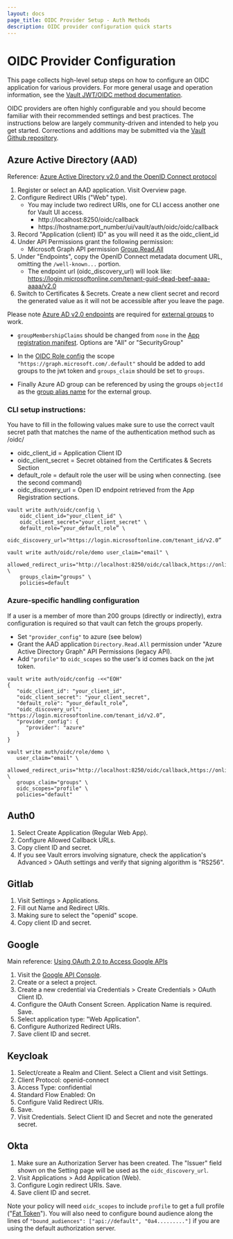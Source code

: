 ```yaml
---
layout: docs
page_title: OIDC Provider Setup - Auth Methods
description: OIDC provider configuration quick starts
---
```


# OIDC Provider Configuration

This page collects high-level setup steps on how to configure an OIDC
application for various providers. For more general usage and operation
information, see the [Vault JWT/OIDC method documentation](/docs/auth/jwt).

OIDC providers are often highly configurable and you should become familiar with
their recommended settings and best practices. The instructions below are
largely community-driven and intended to help you get started. Corrections
and additions may be submitted via the [Vault Github repository](https://github.com/hashicorp/vault).

## Azure Active Directory (AAD)

Reference: [Azure Active Directory v2.0 and the OpenID Connect protocol](https://docs.microsoft.com/en-us/azure/active-directory/develop/v2-protocols-oidc)

1. Register or select an AAD application. Visit Overview page.
1. Configure Redirect URIs ("Web" type).
   - You may include two redirect URIs, one for CLI access another one for Vault UI access.
     - http://localhost:8250/oidc/callback
     - https://hostname:port_number/ui/vault/auth/oidc/oidc/callback
1. Record "Application (client) ID" as you will need it as the oidc_client_id
1. Under API Permissions grant the following permission:
   - Microsoft Graph API permission [Group.Read.All](https://docs.microsoft.com/en-us/graph/permissions-reference#application-permissions-10)
1. Under "Endpoints", copy the OpenID Connect metadata document URL, omitting the `/well-known...` portion.
   - The endpoint url (oidc_discovery_url) will look like: https://login.microsoftonline.com/tenant-guid-dead-beef-aaaa-aaaa/v2.0
1. Switch to Certificates & Secrets. Create a new client secret and record the generated value as
   it will not be accessible after you leave the page.

Please note [Azure AD v2.0 endpoints](https://docs.microsoft.com/en-gb/azure/active-directory/develop/azure-ad-endpoint-comparison)
are required for [external groups](/docs/secrets/identity#external-vs-internal-groups) to work.

- `groupMembershipClaims` should be changed from `none` in the
  [App registration manifest](https://docs.microsoft.com/en-us/azure/active-directory/develop/reference-app-manifest).
  Options are "All" or "SecurityGroup"

- In the [OIDC Role config](/api/auth/jwt#create-role)
  the scope `"https://graph.microsoft.com/.default"` should be added to add groups
  to the jwt token and `groups_claim` should be set to `groups`.

- Finally Azure AD group can be referenced by using the groups `objectId` as the [group alias name](/api/secret/identity/group-alias) for the external group.

### CLI setup instructions:

You have to fill in the following values make sure to use the correct vault secret
path that matches the name of the authentication method such as /oidc/

- oidc_client_id = Application Client ID
- oidc_client_secret = Secret obtained from the Certificates & Secrets Section
- default_role = default role the user will be using when connecting. (see the second command)
- oidc_discovery_url = Open ID endpoint retrieved from the App Registration sections.

```
vault write auth/oidc/config \
    oidc_client_id="your_client_id" \
    oidc_client_secret="your_client_secret" \
    default_role=“your_default_role” \
    oidc_discovery_url="https://login.microsoftonline.com/tenant_id/v2.0”
```

```
vault write auth/oidc/role/demo user_claim="email" \
    allowed_redirect_uris="http://localhost:8250/oidc/callback,https://online_version_hostname:port_number/ui/vault/auth/oidc/oidc/callback"  \
    groups_claim="groups" \
    policies=default
```

### Azure-specific handling configuration

If a user is a member of more than 200 groups (directly or indirectly), extra configuration is required so that vault can fetch the groups properly.

- Set `"provider_config"` to azure (see below)
- Grant the AAD application `Directory.Read.All` permission under "Azure Active Directory Graph" API Permissions (legacy API).
- Add `"profile"` to `oidc_scopes` so the user's id comes back on the jwt token.

```
vault write auth/oidc/config -<<"EOH"
{
   "oidc_client_id": "your_client_id",
   "oidc_client_secret": "your_client_secret",
   "default_role": “your_default_role”,
   "oidc_discovery_url": "https://login.microsoftonline.com/tenant_id/v2.0”,
   "provider_config": {
      "provider": "azure"
   }
}
```

```
vault write auth/oidc/role/demo \
   user_claim="email" \
   allowed_redirect_uris="http://localhost:8250/oidc/callback,https://online_version_hostname:port_number/ui/vault/auth/oidc/oidc/callback"  \
   groups_claim="groups" \
   oidc_scopes="profile" \
   policies="default"
```

## Auth0

1. Select Create Application (Regular Web App).
1. Configure Allowed Callback URLs.
1. Copy client ID and secret.
1. If you see Vault errors involving signature, check the application's Advanced > OAuth settings
   and verify that signing algorithm is "RS256".

## Gitlab

1. Visit Settings > Applications.
1. Fill out Name and Redirect URIs.
1. Making sure to select the "openid" scope.
1. Copy client ID and secret.

## Google

Main reference: [Using OAuth 2.0 to Access Google APIs](https://developers.google.com/identity/protocols/OAuth2)

1. Visit the [Google API Console](https://console.developers.google.com).
1. Create or a select a project.
1. Create a new credential via Credentials > Create Credentials > OAuth Client ID.
1. Configure the OAuth Consent Screen. Application Name is required. Save.
1. Select application type: "Web Application".
1. Configure Authorized Redirect URIs.
1. Save client ID and secret.

## Keycloak

1. Select/create a Realm and Client. Select a Client and visit Settings.
1. Client Protocol: openid-connect
1. Access Type: confidential
1. Standard Flow Enabled: On
1. Configure Valid Redirect URIs.
1. Save.
1. Visit Credentials. Select Client ID and Secret and note the generated secret.

## Okta

1. Make sure an Authorization Server has been created. The "Issuer" field shown on the Setting page
   will be used as the `oidc_discovery_url`.
1. Visit Applications > Add Application (Web).
1. Configure Login redirect URIs. Save.
1. Save client ID and secret.

Note your policy will need `oidc_scopes` to include `profile` to get a full profile ("[Fat Token](https://support.okta.com/help/s/article/Okta-Groups-or-Attribute-Missing-from-Id-Token)"). You will also need to configure bound audience along the lines of `"bound_audiences": ["api://default", "0a4........."]` if you are using the default authorization server.

